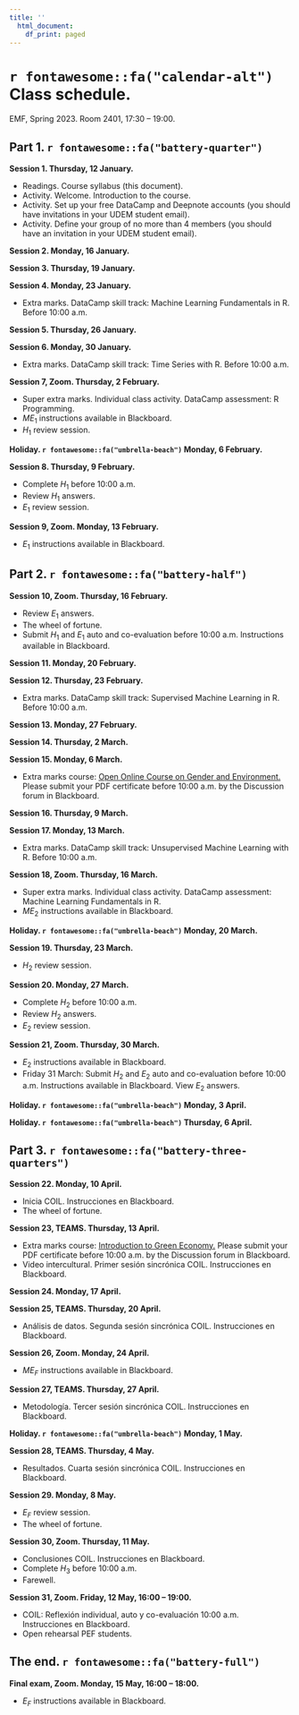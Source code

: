 ```yaml
---
title: ''
  html_document:
    df_print: paged
---
```


\newpage

# `r fontawesome::fa("calendar-alt")` Class schedule. 

EMF, Spring 2023. Room 2401, 17:30 – 19:00.

## Part 1. `r fontawesome::fa("battery-quarter")`

**Session 1. Thursday, 12 January.**

- Readings. Course syllabus (this document).
- Activity. Welcome. Introduction to the course.
- Activity. Set up your free DataCamp and Deepnote accounts (you should have invitations in your UDEM student email).
- Activity. Define your group of no more than 4 members (you should have an invitation in your UDEM student email).

**Session 2. Monday, 16 January.**



**Session 3. Thursday, 19 January.**



**Session 4. Monday, 23 January.**

- Extra marks. DataCamp skill track: Machine Learning Fundamentals in R. Before 10:00 a.m.



**Session 5. Thursday, 26 January.**




**Session 6. Monday, 30 January.**

- Extra marks. DataCamp skill track: Time Series with R. Before 10:00 a.m.

**Session 7, Zoom. Thursday, 2 February.**

- Super extra marks. Individual class activity. DataCamp assessment: R Programming.
- $ME_1$ instructions available in Blackboard.
- $H_1$ review session.



**Holiday. `r fontawesome::fa("umbrella-beach")` Monday, 6 February.**

**Session 8. Thursday, 9 February.**

- Complete $H_1$ before 10:00 a.m.
- Review $H_1$ answers.
- $E_1$ review session.


**Session 9, Zoom. Monday, 13 February.**

- $E_1$ instructions available in Blackboard.



## Part 2. `r fontawesome::fa("battery-half")`

**Session 10, Zoom. Thursday, 16 February.**

- Review $E_1$ answers.
- The wheel of fortune.
- Submit $H_1$ and $E_1$ auto and co-evaluation before 10:00 a.m. Instructions available in Blackboard.




**Session 11. Monday, 20 February.**




**Session 12. Thursday, 23 February.**

- Extra marks. DataCamp skill track: Supervised Machine Learning in R. Before 10:00 a.m.


**Session 13. Monday, 27 February.**




**Session 14. Thursday, 2 March.**


**Session 15. Monday, 6 March.**

- Extra marks course: [Open Online Course on Gender and Environment.](https://unccelearn.org/course/view.php?id=39&page=overview) Please submit your PDF certificate before 10:00 a.m. by the Discussion forum in Blackboard.



**Session 16. Thursday, 9 March.**



**Session 17. Monday, 13 March.**

- Extra marks. DataCamp skill track: Unsupervised Machine Learning with R. Before 10:00 a.m.

**Session 18, Zoom. Thursday, 16 March.**

- Super extra marks. Individual class activity. DataCamp assessment: Machine Learning Fundamentals in R.
- $ME_2$ instructions available in Blackboard.




**Holiday. `r fontawesome::fa("umbrella-beach")` Monday, 20 March.**


**Session 19. Thursday, 23 March.**

- $H_2$ review session.


**Session 20. Monday, 27 March.**

- Complete $H_2$ before 10:00 a.m.
- Review $H_2$ answers.
- $E_2$ review session.



**Session 21, Zoom. Thursday, 30 March.**

- $E_2$ instructions available in Blackboard.
- Friday 31 March: Submit $H_2$ and $E_2$ auto and co-evaluation before 10:00 a.m. Instructions available in Blackboard. View $E_2$ answers.


**Holiday. `r fontawesome::fa("umbrella-beach")` Monday, 3 April.**

**Holiday. `r fontawesome::fa("umbrella-beach")` Thursday, 6 April.**

## Part 3. `r fontawesome::fa("battery-three-quarters")`

**Session 22. Monday, 10 April.**

- Inicia COIL. Instrucciones en Blackboard.
- The wheel of fortune.

**Session 23, TEAMS. Thursday, 13 April.**

- Extra marks course: [Introduction to Green Economy.](https://unccelearn.org/course/view.php?id=51&page=overview) Please submit your PDF certificate before 10:00 a.m. by the Discussion forum in Blackboard.
- Video intercultural. Primer sesión sincrónica COIL. Instrucciones en Blackboard.

**Session 24. Monday, 17 April.**




**Session 25, TEAMS. Thursday, 20 April.**

- Análisis de datos. Segunda sesión sincrónica COIL. Instrucciones en Blackboard.

**Session 26, Zoom. Monday, 24 April.**

- $ME_F$ instructions available in Blackboard.


**Session 27, TEAMS. Thursday, 27 April.**

- Metodología. Tercer sesión sincrónica COIL. Instrucciones en Blackboard.

**Holiday. `r fontawesome::fa("umbrella-beach")` Monday, 1 May.**



**Session 28, TEAMS. Thursday, 4 May.**

- Resultados. Cuarta sesión sincrónica COIL. Instrucciones en Blackboard.


**Session 29. Monday, 8 May.**

- $E_F$ review session.
- The wheel of fortune.

**Session 30, Zoom. Thursday, 11 May.**

- Conclusiones COIL. Instrucciones en Blackboard.
- Complete $H_3$ before 10:00 a.m.
- Farewell.

**Session 31, Zoom. Friday, 12 May, 16:00 – 19:00.**

- COIL: Reflexión individual, auto y co-evaluación 10:00 a.m. Instrucciones en Blackboard.
- Open rehearsal PEF students.

## The end. `r fontawesome::fa("battery-full")`

**Final exam, Zoom. Monday, 15 May, 16:00 – 18:00.**

- $E_F$ instructions available in Blackboard.


\newpage